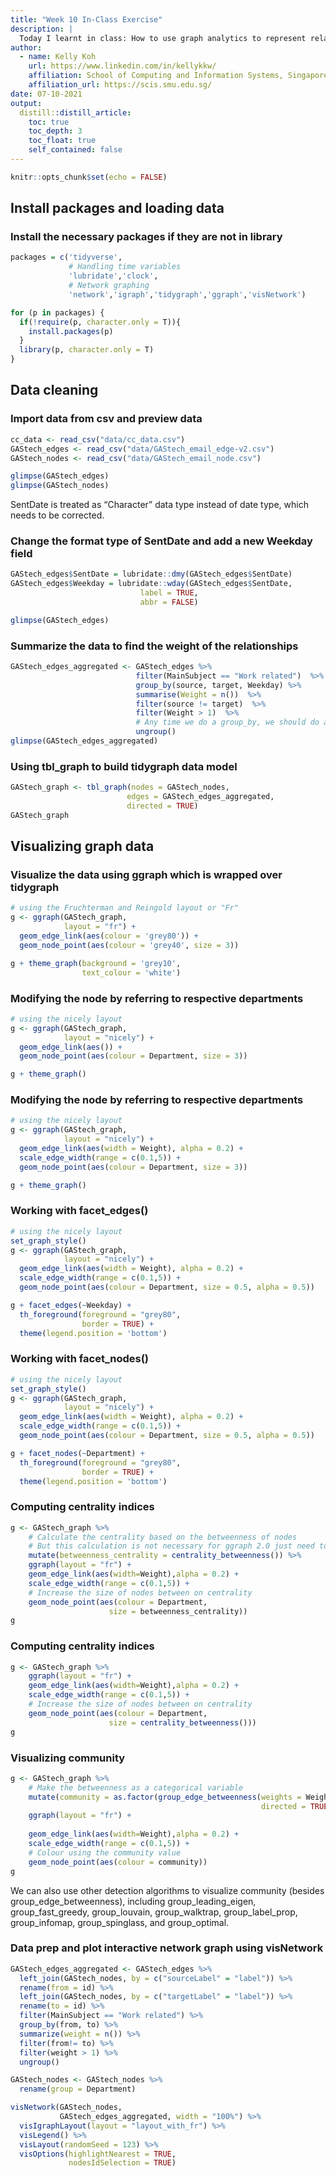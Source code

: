 ```yaml
---
title: "Week 10 In-Class Exercise"
description: |
  Today I learnt in class: How to use graph analytics to represent relationships and finding connected components. 
author:
  - name: Kelly Koh
    url: https://www.linkedin.com/in/kellykkw/
    affiliation: School of Computing and Information Systems, Singapore Management University
    affiliation_url: https://scis.smu.edu.sg/
date: 07-10-2021
output:
  distill::distill_article:
    toc: true
    toc_depth: 3
    toc_float: true
    self_contained: false
---
```



```r
knitr::opts_chunk$set(echo = FALSE)
```

## Install packages and loading data

### Install the necessary packages if they are not in library
```r
packages = c('tidyverse',
             # Handling time variables
             'lubridate','clock',
             # Network graphing
             'network','igraph','tidygraph','ggraph','visNetwork')

for (p in packages) {
  if(!require(p, character.only = T)){
    install.packages(p)
  }
  library(p, character.only = T)
}
```

## Data cleaning

### Import data from csv and preview data
```r
cc_data <- read_csv("data/cc_data.csv")
GAStech_edges <- read_csv("data/GAStech_email_edge-v2.csv")
GAStech_nodes <- read_csv("data/GAStech_email_node.csv")

glimpse(GAStech_edges)
glimpse(GAStech_nodes)
```
SentDate is treated as "Character" data type instead of date type, which needs to be corrected.

### Change the format type of SentDate and add a new Weekday field
```r
GAStech_edges$SentDate = lubridate::dmy(GAStech_edges$SentDate)
GAStech_edges$Weekday = lubridate::wday(GAStech_edges$SentDate,
                             label = TRUE,
                             abbr = FALSE)

glimpse(GAStech_edges)
```


### Summarize the data to find the weight of the relationships
```r
GAStech_edges_aggregated <- GAStech_edges %>%
                            filter(MainSubject == "Work related")  %>%
                            group_by(source, target, Weekday) %>%
                            summarise(Weight = n())  %>%
                            filter(source != target)  %>%
                            filter(Weight > 1)  %>%
                            # Any time we do a group_by, we should do an ungroup
                            ungroup()
glimpse(GAStech_edges_aggregated)
```


### Using tbl_graph to build tidygraph data model
```r
GAStech_graph <- tbl_graph(nodes = GAStech_nodes,
                          edges = GAStech_edges_aggregated,
                          directed = TRUE)
GAStech_graph
```

## Visualizing graph data

### Visualize the data using ggraph which is wrapped over tidygraph
```r
# using the Fruchterman and Reingold layout or "Fr"
g <- ggraph(GAStech_graph,
            layout = "fr") + 
  geom_edge_link(aes(colour = 'grey80')) + 
  geom_node_point(aes(colour = 'grey40', size = 3)) 

g + theme_graph(background = 'grey10',
                text_colour = 'white')
```

### Modifying the node by referring to respective departments
```r
# using the nicely layout 
g <- ggraph(GAStech_graph,
            layout = "nicely") + 
  geom_edge_link(aes()) + 
  geom_node_point(aes(colour = Department, size = 3)) 

g + theme_graph()
```

### Modifying the node by referring to respective departments
```r
# using the nicely layout 
g <- ggraph(GAStech_graph,
            layout = "nicely") + 
  geom_edge_link(aes(width = Weight), alpha = 0.2) +
  scale_edge_width(range = c(0.1,5)) +
  geom_node_point(aes(colour = Department, size = 3)) 

g + theme_graph()
```

### Working with facet_edges()
```r
# using the nicely layout 
set_graph_style()
g <- ggraph(GAStech_graph,
            layout = "nicely") + 
  geom_edge_link(aes(width = Weight), alpha = 0.2) +
  scale_edge_width(range = c(0.1,5)) +
  geom_node_point(aes(colour = Department, size = 0.5, alpha = 0.5)) 

g + facet_edges(~Weekday) +
  th_foreground(foreground = "grey80",
                border = TRUE) +
  theme(legend.position = 'bottom')
```

### Working with facet_nodes()
```r
# using the nicely layout 
set_graph_style()
g <- ggraph(GAStech_graph,
            layout = "nicely") + 
  geom_edge_link(aes(width = Weight), alpha = 0.2) +
  scale_edge_width(range = c(0.1,5)) +
  geom_node_point(aes(colour = Department, size = 0.5, alpha = 0.5))  

g + facet_nodes(~Department) +
  th_foreground(foreground = "grey80",
                border = TRUE) +
  theme(legend.position = 'bottom')
```

### Computing centrality indices
```r
g <- GAStech_graph %>%
    # Calculate the centrality based on the betweenness of nodes 
    # But this calculation is not necessary for ggraph 2.0 just need to indicate centrality_betweenness() under size
    mutate(betweenness_centrality = centrality_betweenness()) %>%
    ggraph(layout = "fr") +
    geom_edge_link(aes(width=Weight),alpha = 0.2) +
    scale_edge_width(range = c(0.1,5)) +
    # Increase the size of nodes between on centrality
    geom_node_point(aes(colour = Department,
                      size = betweenness_centrality))
g
```

### Computing centrality indices
```r
g <- GAStech_graph %>%
    ggraph(layout = "fr") +
    geom_edge_link(aes(width=Weight),alpha = 0.2) +
    scale_edge_width(range = c(0.1,5)) +
    # Increase the size of nodes between on centrality
    geom_node_point(aes(colour = Department,
                      size = centrality_betweenness()))
g
```

### Visualizing community
```r
g <- GAStech_graph %>%
    # Make the betweenness as a categorical variable
    mutate(community = as.factor(group_edge_betweenness(weights = Weight, 
                                                        directed = TRUE))) %>%
    ggraph(layout = "fr") +
    
    geom_edge_link(aes(width=Weight),alpha = 0.2) +
    scale_edge_width(range = c(0.1,5)) +
    # Colour using the community value
    geom_node_point(aes(colour = community))
g


```
We can also use other detection algorithms to visualize community (besides group_edge_betweenness), including group_leading_eigen, group_fast_greedy, group_louvain, group_walktrap, group_label_prop, group_infomap, group_spinglass, and group_optimal.  


### Data prep and plot interactive network graph using visNetwork
```r
GAStech_edges_aggregated <- GAStech_edges %>%
  left_join(GAStech_nodes, by = c("sourceLabel" = "label")) %>%
  rename(from = id) %>%
  left_join(GAStech_nodes, by = c("targetLabel" = "label")) %>%
  rename(to = id) %>%
  filter(MainSubject == "Work related") %>%
  group_by(from, to) %>%
  summarize(weight = n()) %>%
  filter(from!= to) %>%
  filter(weight > 1) %>%
  ungroup()

GAStech_nodes <- GAStech_nodes %>%
  rename(group = Department)

visNetwork(GAStech_nodes,
           GAStech_edges_aggregated, width = "100%") %>%
  visIgraphLayout(layout = "layout_with_fr") %>%
  visLegend() %>%
  visLayout(randomSeed = 123) %>%
  visOptions(highlightNearest = TRUE,
             nodesIdSelection = TRUE)
```

